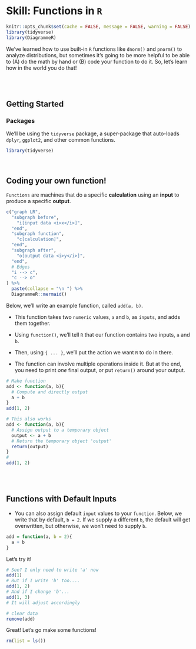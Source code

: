 # Skill: Functions in `R` {.unnumbered #skill_functions}

```r
knitr::opts_chunk$set(cache = FALSE, message = FALSE, warning = FALSE)
library(tidyverse)
library(DiagrammeR)
```

We've learned how to use built-in `R` functions like `dnorm()` and `pnorm()` to analyze distributions, but sometimes it's going to be more helpful to be able to (A) do the math by hand or (B) code your function to do it. So, let's learn how in the world you do that!

<br>
<br>

## Getting Started {-}

### Packages {-}

We'll be using the `tidyverse` package, a super-package that auto-loads `dplyr`, `ggplot2`, and other common functions.

```r
library(tidyverse)
```

<br>

## Coding your own function! {-}

`Functions` are machines that do a specific **calculation** using an **input** to produce a specific **output**.

```r
c("graph LR",
  "subgraph before",
    "i[input data <i>x</i>]",
  "end",
  "subgraph function",
    "c[calculation]",
  "end",
  "subgraph after",
    "o[output data <i>y</i>]",
  "end",
  # Edges
  "i --> c",
  "c --> o"
) %>%
  paste(collapse = "\n ") %>%
  DiagrammeR::mermaid()
```

Below, we'll write an example function, called `add(a, b)`. 

- This function takes two `numeric` values, `a` and `b`, as `inputs`, and adds them together. 

- Using `function()`, we'll tell `R` that our function contains two inputs, `a` and `b`. 

- Then, using `{ ... }`, we'll put the action we want `R` to do in there. 

- The function can involve multiple operations inside it. But at the end, you need to print *one* final output, or put `return()` around your output.

```r
# Make function
add <- function(a, b){
  # Compute and directly output
  a + b 
}
add(1, 2)
```

```r
# This also works
add <- function(a, b){
  # Assign output to a temporary object
  output <- a + b
  # Return the temporary object 'output'
  return(output)
}
# 
add(1, 2)
```

<br>
<br>

## Functions with Default Inputs {-}

- You can also assign default `input` values to your `function`. Below, we write that by default, `b = 2`. If we supply a different `b`, the default will get overwritten, but otherwise, we won't need to supply `b`.

```r
add = function(a, b = 2){
  a + b
}
```

Let's try it!

```r
# See? I only need to write 'a' now 
add(1)
# But if I write 'b' too....
add(1, 2)
# And if I change 'b'...
add(1, 3)
# It will adjust accordingly
```

```r
# clear data
remove(add)
```

Great! Let's go make some functions!

```r
rm(list = ls())
```